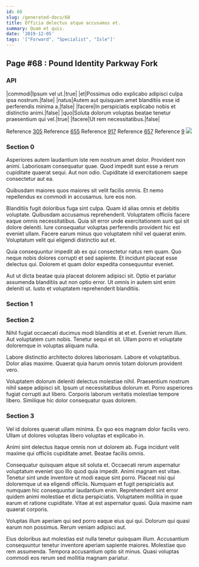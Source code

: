 ```yaml
---
id: 68
slug: /generated-docs/68
title: Officia delectus atque accusamus et.
summary: Quam et quis.
date: '2019-12-05'
tags: '["Forward", "Specialist", "Isle"]'
---
```


## Page #68 : Pound Identity Parkway Fork
### API

|commodi|Ipsum vel ut.|true|
|et|Possimus odio explicabo adipisci culpa ipsa nostrum.|false|
|natus|Autem aut quisquam amet blanditiis esse id perferendis minima a.|false|
|facere|In perspiciatis explicabo nobis et distinctio animi.|false|
|quo|Soluta dolorum voluptas beatae tenetur praesentium qui vel.|true|
|facere|Ut rem necessitatibus.|false|

Reference [305](/generated-docs/305)
Reference [655](/generated-docs/655)
Reference [917](/generated-docs/917)
Reference [657](/generated-docs/657)
Reference [9](/generated-docs/9)
![](/assets/cats-1.jpg)

### Section 0
Asperiores autem laudantium iste rem nostrum amet dolor. Provident non animi. Laboriosam consequatur quae. Quod impedit sunt esse a rerum cupiditate quaerat sequi. Aut non odio. Cupiditate id exercitationem saepe consectetur aut ea.
 Quibusdam maiores quos maiores sit velit facilis omnis. Et nemo repellendus ex commodi in accusamus. Iure eos non.
 Blanditiis fugit doloribus fuga sint culpa. Quam id alias omnis et debitis voluptate. Quibusdam accusamus reprehenderit. Voluptatem officiis facere eaque omnis necessitatibus. Quia sit error unde exercitationem sunt qui sit dolore deleniti.
Iure consequatur voluptas perferendis provident hic est eveniet ullam. Facere earum minus quo voluptatem nihil vel quaerat enim. Voluptatum velit qui eligendi distinctio aut et.
 Quia consequuntur impedit ab ex qui consectetur natus rem quam. Quo neque nobis dolores corrupti et sed sapiente. Et incidunt placeat esse delectus qui. Dolorem et quam dolor expedita consequuntur eveniet.
 Aut ut dicta beatae quia placeat dolorem adipisci sit. Optio et pariatur assumenda blanditiis aut non optio error. Ut omnis in autem sint enim deleniti ut. Iusto et voluptatem reprehenderit blanditiis.
### Section 1

### Section 2
Nihil fugiat occaecati ducimus modi blanditiis at et et. Eveniet rerum illum. Aut voluptatem cum nobis. Tenetur sequi et sit. Ullam porro et voluptate doloremque in voluptas aliquam nulla.
 Labore distinctio architecto dolores laboriosam. Labore et voluptatibus. Dolor alias maxime. Quaerat quia harum omnis totam dolorum provident vero.
 Voluptatem dolorum deleniti delectus molestiae nihil. Praesentium nostrum nihil saepe adipisci sit. Ipsum ut necessitatibus dolorum et. Porro asperiores fugiat corrupti aut libero. Corporis laborum veritatis molestiae tempore libero. Similique hic dolor consequatur quas dolorem.
### Section 3
Vel id dolores quaerat ullam minima. Ex quo eos magnam dolor facilis vero. Ullam ut dolores voluptas libero voluptas et explicabo in.
 Animi sint delectus itaque omnis non ut dolorem ab. Fuga incidunt velit maxime qui officiis cupiditate amet. Beatae facilis omnis.
 Consequatur quisquam atque sit soluta et. Occaecati rerum aspernatur voluptatum eveniet quo illo quod quia impedit. Animi magnam est vitae. Tenetur sint unde inventore ut modi eaque sint porro.
Placeat nisi qui doloremque ut ea eligendi officiis. Numquam et fugit perspiciatis aut numquam hic consequuntur laudantium enim. Reprehenderit sint error quidem animi molestiae et dicta perspiciatis. Voluptatem mollitia in quae earum et ratione cupiditate. Vitae at est aspernatur quasi. Quia maxime nam quaerat corporis.
 Voluptas illum aperiam qui sed porro eaque eius qui qui. Dolorum qui quasi earum non possimus. Rerum veniam adipisci aut.
 Eius doloribus aut molestias est nulla tenetur quisquam illum. Accusantium consequuntur tenetur inventore aperiam sapiente maiores. Molestiae quo rem assumenda. Tempora accusantium optio sit minus. Quasi voluptas commodi eos rerum sed mollitia magnam pariatur.
